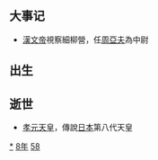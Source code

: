 {{yearTOC|-158|西汉[[汉文帝|汉文帝]]'''[[后元|后元]]六年'''}}

== 大事记 ==
*[[漢文帝|漢文帝]]視察細柳營，任[[周亞夫|周亞夫]]為中尉

== 出生 ==
== 逝世 ==
{{Wikisource year mention}}
* [[孝元天皇|孝元天皇]]，傳說[[日本|日本]]第八代天皇

[[Category:前158年|*]]
[[Category:前150年代|8年]]
[[Category:前2世纪各年|58]]